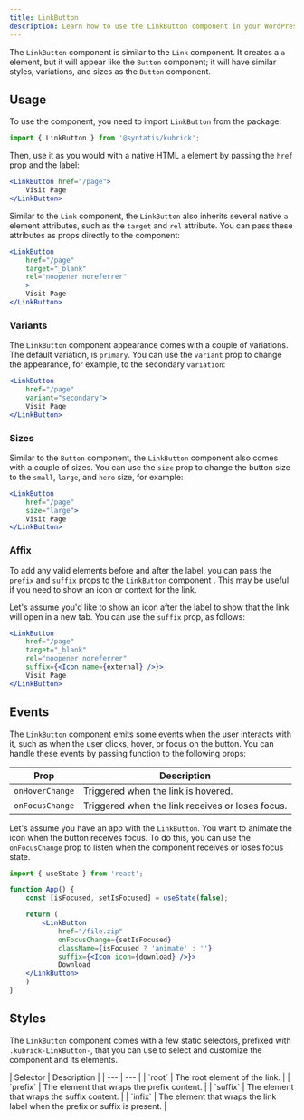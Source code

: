 ```yaml
---
title: LinkButton
description: Learn how to use the LinkButton component in your WordPress admin application.
---
```


The `LinkButton` component is similar to the `Link` component. It creates a `a` element, but it will appear like the `Button` component; it will have similar styles, variations, and sizes as the `Button` component.

## Usage

To use the component, you need to import `LinkButton` from the package:

```jsx
import { LinkButton } from '@syntatis/kubrick';
```

Then, use it as you would with a native HTML `a` element by passing the `href` prop and the label:

```jsx
<LinkButton href="/page">
	Visit Page
</LinkButton>
```

Similar to the `Link` component, the `LinkButton` also inherits several native `a` element attributes, such as the `target` and `rel` attribute. You can pass these attributes as props directly to the component:

```jsx {3-4}
<LinkButton
	href="/page"
	target="_blank"
	rel="noopener noreferrer"
	>
	Visit Page
</LinkButton>
```

### Variants

The `LinkButton` component appearance comes with a couple of variations. The default variation, is `primary`. You can use the `variant` prop to change the appearance, for example, to the secondary `variation`:

```jsx {3}
<LinkButton
	href="/page"
	variant="secondary">
	Visit Page
</LinkButton>
```

### Sizes

Similar to the `Button` component, the `LinkButton` component also comes with a couple of sizes. You can use the `size` prop to change the button size to the  `small`, `large`, and `hero` size, for example:

```jsx {3}
<LinkButton
	href="/page"
	size="large">
	Visit Page
</LinkButton>
```

### Affix

To add any valid elements before and after the label, you can pass the `prefix` and `suffix` props to the `LinkButton` component . This may be useful if you need to show an icon or context for the link.

Let's assume you'd like to show an icon after the label to show that the link will open in a new tab. You can use the `suffix` prop, as follows:

```jsx {5}
<LinkButton
	href="/page"
	target="_blank"
	rel="noopener noreferrer"
	suffix={<Icon name={external} />}>
	Visit Page
</LinkButton>
```

## Events

The `LinkButton` component emits some events when the user interacts with it, such as when the user clicks, hover, or focus on the button. You can handle these events by passing function to the following props:

| Prop | Description |
| --- | --- |
| `onHoverChange` | Triggered when the link is hovered. |
| `onFocusChange` | Triggered when the link receives or loses focus. |

Let's assume you have an app with the `LinkButton`. You want to animate the icon when the button receives focus. To do this, you can use the `onFocusChange` prop to listen when the component receives or loses focus state.

```jsx {10}
import { useState } from 'react';

function App() {
	const [isFocused, setIsFocused] = useState(false);

	return (
		<LinkButton
			href="/file.zip"
			onFocusChange={setIsFocused}
			className={isFocused ? 'animate' : ''}
			suffix={<Icon icon={download} />}>
			Download
	</LinkButton>
	)
}
```
## Styles

The `LinkButton` component comes with a few static selectors, prefixed with `.kubrick-LinkButton-`, that you can use to select and customize the component and its elements.

<div className="table-classes">
| Selector | Description |
| --- | --- |
| `root` | The root element of the link. |
| `prefix` | The element that wraps the prefix content. |
| `suffix` | The element that wraps the suffix content. |
| `infix` | The element that wraps the link label when the prefix or suffix is present. |
</div>
